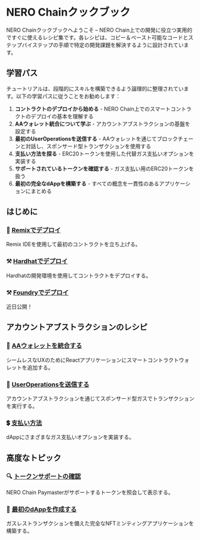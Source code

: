 
# NERO Chainクックブック

NERO Chainクックブックへようこそ – NERO Chain上での開発に役立つ実用的ですぐに使えるレシピ集です。各レシピは、コピー＆ペースト可能なコードとステップバイステップの手順で特定の開発課題を解決するように設計されています。

## 学習パス

チュートリアルは、段階的にスキルを構築できるよう論理的に整理されています。以下の学習パスに従うことをお勧めします：

1. **コントラクトのデプロイから始める** - NERO Chain上でのスマートコントラクトのデプロイの基本を理解する
2. **AAウォレット統合について学ぶ** - アカウントアブストラクションの基盤を設定する
3. **最初のUserOperationsを送信する** - AAウォレットを通じてブロックチェーンと対話し、スポンサード型トランザクションを使用する
4. **支払い方法を探る** - ERC20トークンを使用した代替ガス支払いオプションを実装する
5. **サポートされているトークンを確認する** - ガス支払い用のERC20トークンを扱う
6. **最初の完全なdAppを構築する** - すべての概念を一貫性のあるアプリケーションにまとめる

## はじめに

<div className="grid grid-cols-1 md:grid-cols-3 gap-4 mt-6 mb-6">
  <div className="bg-white dark:bg-gray-800 p-5 rounded-lg border border-gray-200 dark:border-gray-600">
    <h3 className="text-lg font-semibold mb-2 text-center">
      <span className="text-blue-600 mr-2">🔗</span>
      <a href="/ja/tutorials/first-contract/using-remix">Remixでデプロイ</a>
    </h3>
    <p className="text-gray-600 dark:text-gray-300 text-center">Remix IDEを使用して最初のコントラクトを立ち上げる。</p>
  </div>
  
  <div className="bg-white dark:bg-gray-800 p-5 rounded-lg border border-gray-200 dark:border-gray-600">
    <h3 className="text-lg font-semibold mb-2 text-center">
      <span className="text-yellow-500 mr-2">⚒️</span>
      <a href="/ja/tutorials/first-contract/using-hardhat">Hardhatでデプロイ</a>
    </h3>
    <p className="text-gray-600 dark:text-gray-300 text-center">Hardhatの開発環境を使用してコントラクトをデプロイする。</p>
  </div>

  <div className="bg-white dark:bg-gray-800 p-5 rounded-lg border border-gray-200 dark:border-gray-600">
    <h3 className="text-lg font-semibold mb-2 text-center">
      <span className="text-yellow-500 mr-2">⚒️</span>
      <a href="">Foundryでデプロイ</a>
    </h3>
    <p className="text-gray-600 dark:text-gray-300 text-center">近日公開！</p>
  </div>
</div>

## アカウントアブストラクションのレシピ

<div className="grid grid-cols-1 md:grid-cols-3 gap-5 mt-6">
  <div className="bg-gray-50 dark:bg-gray-900 p-5 rounded-lg border border-gray-200 dark:border-gray-800 hover:border-blue-500 dark:hover:border-blue-400 transition-all">
    <h3 className="text-lg font-semibold mb-2 text-center">👛 <a href="/ja/tutorials/aa-wallet-integration">AAウォレットを統合する</a></h3>
    <p className="text-sm text-gray-600 dark:text-gray-400 text-center">シームレスなUXのためにReactアプリケーションにスマートコントラクトウォレットを追加する。</p>
  </div>

  <div className="bg-gray-50 dark:bg-gray-900 p-5 rounded-lg border border-gray-200 dark:border-gray-800 hover:border-blue-500 dark:hover:border-blue-400 transition-all">
    <h3 className="text-lg font-semibold mb-2 text-center">📨 <a href="/ja/tutorials/sending-ops">UserOperationsを送信する</a></h3>
    <p className="text-sm text-gray-600 dark:text-gray-400 text-center">アカウントアブストラクションを通じてスポンサード型ガスでトランザクションを実行する。</p>
  </div>

  <div className="bg-gray-50 dark:bg-gray-900 p-5 rounded-lg border border-gray-200 dark:border-gray-800 hover:border-blue-500 dark:hover:border-blue-400 transition-all">
    <h3 className="text-lg font-semibold mb-2 text-center">💲 <a href="/ja/tutorials/types-payments">支払い方法</a></h3>
    <p className="text-sm text-gray-600 dark:text-gray-400 text-center">dAppにさまざまなガス支払いオプションを実装する。</p>
  </div>
</div>

## 高度なトピック

<div className="grid grid-cols-1 md:grid-cols-3 gap-5 mt-6">
  <div className="bg-gray-50 dark:bg-gray-900 p-5 rounded-lg border border-gray-200 dark:border-gray-800 hover:border-blue-500 dark:hover:border-blue-400 transition-all">
    <h3 className="text-lg font-semibold mb-2 text-center">🔍 <a href="/ja/tutorials/checking-sup-tokens">トークンサポートの確認</a></h3>
    <p className="text-sm text-gray-600 dark:text-gray-400 text-center">NERO Chain Paymasterがサポートするトークンを照会して表示する。</p>
  </div>

  <div className="bg-gray-50 dark:bg-gray-900 p-5 rounded-lg border border-gray-200 dark:border-gray-800 hover:border-blue-500 dark:hover:border-blue-400 transition-all">
    <h3 className="text-lg font-semibold mb-2 text-center">🚀 <a href="/ja/tutorials/create-first-dapp">最初のdAppを作成する</a></h3>
    <p className="text-sm text-gray-600 dark:text-gray-400 text-center">ガスレストランザクションを備えた完全なNFTミンティングアプリケーションを構築する。</p>
  </div>
</div>

<PageFeedback />
